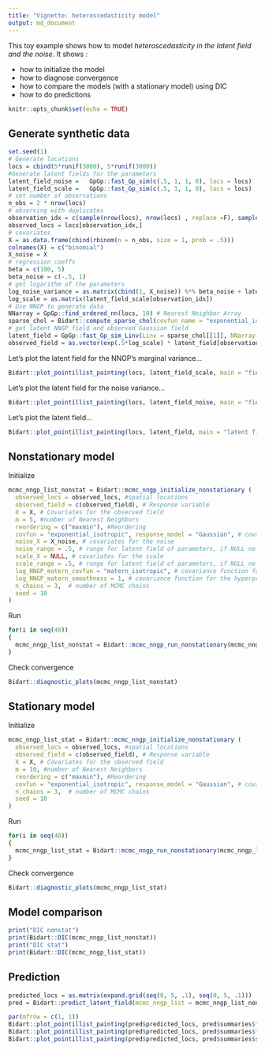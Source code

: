 ```yaml
---
title: "Vignette: heteroscedasticity model"
output: md_document
---
```


This toy example shows how to model *heteroscedasticity in the latent field and the noise*.
It shows : 

- how to initialize the model
- how to diagnose convergence
- how to compare the models (with a stationary model) using DIC
- how to do predictions


```r
knitr::opts_chunk$set(echo = TRUE)
```

## Generate synthetic data
```r
set.seed(1)
# Generate locations
locs = cbind(5*runif(3000), 5*runif(3000))
#Generate latent fields for the parameters
latent_field_noise =   GpGp::fast_Gp_sim(c(.5, 1, 1, 0), locs = locs)
latent_field_scale =   GpGp::fast_Gp_sim(c(.5, 1, 1, 0), locs = locs)
# set number of observations
n_obs = 2 * nrow(locs)
# observing with duplicates
observation_idx = c(sample(nrow(locs), nrow(locs) , replace =F), sample(nrow(locs), n_obs - nrow(locs) , replace =T))
observed_locs = locs[observation_idx,]
# covariates
X = as.data.frame(cbind(rbinom(n = n_obs, size = 1, prob = .5)))
colnames(X) = c("binomial")
X_noise = X
# regression coeffs
beta = c(100, 5)
beta_noise = c(-.5, 1)
# get logarithm of the parameters
log_noise_variance = as.matrix(cbind(1, X_noise)) %*% beta_noise + latent_field_noise[observation_idx]
log_scale = as.matrix(latent_field_scale[observation_idx])
# Use NNGP to generate data
NNarray = GpGp::find_ordered_nn(locs, 10) # Nearest Neighbor Array
sparse_chol = Bidart::compute_sparse_chol(covfun_name = "exponential_isotropic", range_beta = log(.1), locs = locs, NNarray = NNarray) # stationary covariance
# get latent NNGP field and observed Gaussian field
latent_field = GpGp::fast_Gp_sim_Linv(Linv = sparse_chol[[1]], NNarray = NNarray)
observed_field = as.vector(exp(.5*log_scale) * latent_field[observation_idx] +exp(.5*log_noise_variance)*rnorm(n_obs)+ cbind(1, as.matrix(X))%*%beta)
```

Let's plot the latent field for the NNGP's marginal variance...

```r
Bidart::plot_pointillist_painting(locs, latent_field_scale, main = "field for latent process log variance")
```

Let's plot the latent field for the noise variance...
```r
Bidart::plot_pointillist_painting(locs, latent_field_noise, main = "field for noise log variance")
```

Let's plot the latent field...
```r
Bidart::plot_pointillist_painting(locs, latent_field, main = "latent field")
```

## Nonstationary model 

Initialize
```r
mcmc_nngp_list_nonstat = Bidart::mcmc_nngp_initialize_nonstationary (
  observed_locs = observed_locs, #spatial locations
  observed_field = c(observed_field), # Response variable
  X = X, # Covariates for the observed field
  m = 5, #number of Nearest Neighbors
  reordering = c("maxmin"), #Reordering
  covfun = "exponential_isotropic", response_model = "Gaussian", # covariance model and response model
  noise_X = X_noise, # covariates for the noise
  noise_range = .5, # range for latent field of parameters, if NULL no latent field
  scale_X = NULL, # covariates for the scale
  scale_range = .5, # range for latent field of parameters, if NULL no latent field
  log_NNGP_matern_covfun = "matern_isotropic", # covariance function for the hyperpriors
  log_NNGP_matern_smoothness = 1, # covariance function for the hyperpriors
  n_chains = 3,  # number of MCMC chains
  seed = 10
)
```


Run
```r
for(i in seq(40))
{
  mcmc_nngp_list_nonstat = Bidart::mcmc_nngp_run_nonstationary(mcmc_nngp_list_nonstat, n_iterations_update = 100, n_cycles = 1)
}
```

Check convergence
```r
Bidart::diagnostic_plots(mcmc_nngp_list_nonstat)
```

## Stationary model 

Initialize
```r
mcmc_nngp_list_stat = Bidart::mcmc_nngp_initialize_nonstationary (
  observed_locs = observed_locs, #spatial locations
  observed_field = c(observed_field), # Response variable
  X = X, # Covariates for the observed field
  m = 10, #number of Nearest Neighbors
  reordering = c("maxmin"), #Reordering
  covfun = "exponential_isotropic", response_model = "Gaussian", # covariance model and response model
  n_chains = 3,  # number of MCMC chains
  seed = 10
)
```

Run
```r
for(i in seq(40))
{
  mcmc_nngp_list_stat = Bidart::mcmc_nngp_run_nonstationary(mcmc_nngp_list_stat, n_iterations_update = 100, n_cycles = 1)
}
```

Check convergence
```r
Bidart::diagnostic_plots(mcmc_nngp_list_stat)
```


## Model comparison

```r
print("DIC nonstat")
print(Bidart::DIC(mcmc_nngp_list_nonstat))
print("DIC stat")
print(Bidart::DIC(mcmc_nngp_list_stat))
```
## Prediction


```r
predicted_locs = as.matrix(expand.grid(seq(0, 5, .1), seq(0, 5, .1)))
pred = Bidart::predict_latent_field(mcmc_nngp_list = mcmc_nngp_list_nonstat, predicted_locs = predicted_locs)
```
```r
par(mfrow = c(1, 1))
Bidart::plot_pointillist_painting(pred$predicted_locs, pred$summaries$field[1,], cex = 1.8, main = "predicted mean")
Bidart::plot_pointillist_painting(pred$predicted_locs, pred$summaries$field[5,], cex = 1.8, main = "standard deviation of the prediction")
Bidart::plot_pointillist_painting(pred$predicted_locs, pred$summaries$scale_field[1,], cex = 1.8, main = "latent scale field")
```


